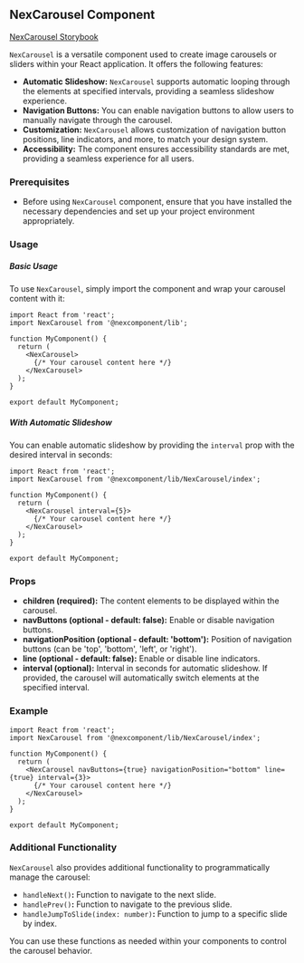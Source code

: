 ## NexCarousel Component

[NexCarousel Storybook](http://localhost:6006/?path=/docs/nexcomponent-nexcarousel--docs)

`NexCarousel` is a versatile component used to create image carousels or sliders within your React application. It offers the following features:

* **Automatic Slideshow:** `NexCarousel` supports automatic looping through the elements at specified intervals, providing a seamless slideshow experience.
* **Navigation Buttons:** You can enable navigation buttons to allow users to manually navigate through the carousel.
* **Customization:** `NexCarousel` allows customization of navigation button positions, line indicators, and more, to match your design system.
* **Accessibility:** The component ensures accessibility standards are met, providing a seamless experience for all users.

### Prerequisites

* Before using `NexCarousel` component, ensure that you have installed the necessary dependencies and set up your project environment appropriately.

### Usage

##### Basic Usage

To use `NexCarousel`, simply import the component and wrap your carousel content with it:

```tsx
import React from 'react';
import NexCarousel from '@nexcomponent/lib';

function MyComponent() {
  return (
    <NexCarousel>
      {/* Your carousel content here */}
    </NexCarousel>
  );
}

export default MyComponent;
```

##### With Automatic Slideshow

You can enable automatic slideshow by providing the `interval` prop with the desired interval in seconds:

```tsx
import React from 'react';
import NexCarousel from '@nexcomponent/lib/NexCarousel/index';

function MyComponent() {
  return (
    <NexCarousel interval={5}>
      {/* Your carousel content here */}
    </NexCarousel>
  );
}

export default MyComponent;
```

### Props

* **children (required):** The content elements to be displayed within the carousel.
* **navButtons (optional - default: false):** Enable or disable navigation buttons.
* **navigationPosition (optional - default: 'bottom'):** Position of navigation buttons (can be 'top', 'bottom', 'left', or 'right').
* **line (optional - default: false):** Enable or disable line indicators.
* **interval (optional):** Interval in seconds for automatic slideshow. If provided, the carousel will automatically switch elements at the specified interval.

### Example

```tsx
import React from 'react';
import NexCarousel from '@nexcomponent/lib/NexCarousel/index';

function MyComponent() {
  return (
    <NexCarousel navButtons={true} navigationPosition="bottom" line={true} interval={3}>
      {/* Your carousel content here */}
    </NexCarousel>
  );
}

export default MyComponent;
```

### Additional Functionality

`NexCarousel` also provides additional functionality to programmatically manage the carousel:

* `handleNext()`**:** Function to navigate to the next slide.
* `handlePrev()`**:** Function to navigate to the previous slide.
* `handleJumpToSlide(index: number)`**:** Function to jump to a specific slide by index.

You can use these functions as needed within your components to control the carousel behavior.